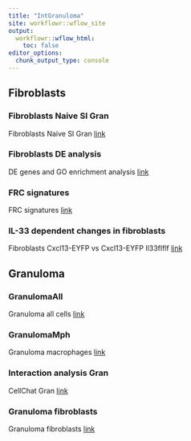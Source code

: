```yaml
---
title: "IntGranuloma"
site: workflowr::wflow_site
output:
  workflowr::wflow_html:
    toc: false
editor_options:
  chunk_output_type: console
---
```


## Fibroblasts
### Fibroblasts Naive SI Gran
Fibroblasts Naive SI Gran
[link](FibroblastAnalysis_wtonly.html)

### Fibroblasts DE analysis
DE genes and GO enrichment analysis 
[link](FibroblastAnalysisDEgenes_withoutGlial.html)

### FRC signatures
FRC signatures
[link](FRCsignatures.html)

### IL-33 dependent changes in fibroblasts
Fibroblasts Cxcl13-EYFP vs Cxcl13-EYFP Il33flflf 
[link](FibroblastAnalysis.html)

## Granuloma 
### GranulomaAll
Granuloma all cells
[link](GranulomaAll.html)

### GranulomaMph
Granuloma macrophages
[link](GranulomaMph.html)

### Interaction analysis Gran
CellChat Gran
[link](CellChatGran.html)

### Granuloma fibroblasts
Granuloma fibroblasts
[link](GranFb.html)

